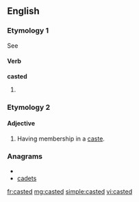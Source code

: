 ==English==

===Etymology 1===
See {{term|cast#Etymology|cast}}

====Verb====
'''casted'''

# {{nonstandard}} {{past of|[[cast]]}}

===Etymology 2===
{{suffix|caste|ed}}

====Adjective====
{{en-adj|-}}

# Having membership in a [[caste]].

===Anagrams===
* {{alphagram|acdest}}
* [[cadets#English|cadets]]

[[fr:casted]]
[[mg:casted]]
[[simple:casted]]
[[vi:casted]]